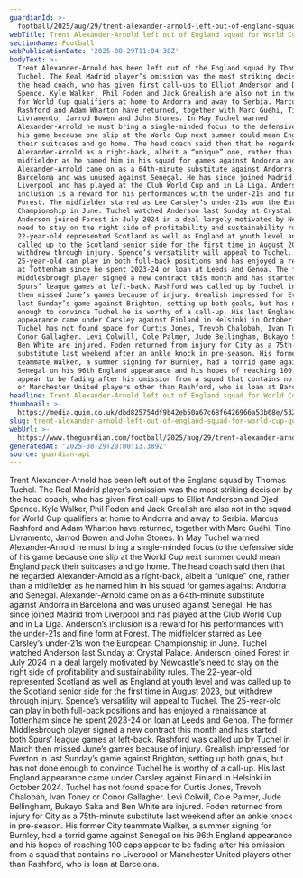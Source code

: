 ```yaml
---
guardianId: >-
  football/2025/aug/29/trent-alexander-arnold-left-out-of-england-squad-for-world-cup-qualifiers
webTitle: Trent Alexander-Arnold left out of England squad for World Cup qualifiers
sectionName: Football
webPublicationDate: '2025-08-29T11:04:38Z'
bodyText: >-
  Trent Alexander-Arnold has been left out of the England squad by Thomas
  Tuchel. The Real Madrid player’s omission was the most striking decision by
  the head coach, who has given first call-ups to Elliot Anderson and Djed
  Spence. Kyle Walker, Phil Foden and Jack Grealish are also not in the squad
  for World Cup qualifiers at home to Andorra and away to Serbia. Marcus
  Rashford and Adam Wharton have returned, together with Marc Guéhi, Tino
  Livramento, Jarrod Bowen and John Stones. In May Tuchel warned
  Alexander-Arnold he must bring a single-minded focus to the defensive side of
  his game because one slip at the World Cup next summer could mean England pack
  their suitcases and go home. The head coach said then that he regarded
  Alexander-Arnold as a right-back, albeit a “unique” one, rather than a
  midfielder as he named him in his squad for games against Andorra and Senegal.
  Alexander-Arnold came on as a 64th-minute substitute against Andorra in
  Barcelona and was unused against Senegal. He has since joined Madrid from
  Liverpool and has played at the Club World Cup and in La Liga. Anderson’s
  inclusion is a reward for his performances with the under-21s and fine form at
  Forest. The midfielder starred as Lee Carsley’s under-21s won the European
  Championship in June. Tuchel watched Anderson last Sunday at Crystal Palace.
  Anderson joined Forest in July 2024 in a deal largely motivated by Newcastle’s
  need to stay on the right side of profitability and sustainability rules. The
  22-year-old represented Scotland as well as England at youth level and was
  called up to the Scotland senior side for the first time in August 2023, but
  withdrew through injury. Spence’s versatility will appeal to Tuchel. The
  25-year-old can play in both full-back positions and has enjoyed a renaissance
  at Tottenham since he spent 2023-24 on loan at Leeds and Genoa. The former
  Middlesbrough player signed a new contract this month and has started both
  Spurs’ league games at left-back. Rashford was called up by Tuchel in March
  then missed June’s games because of injury. Grealish impressed for Everton in
  last Sunday’s game against Brighton, setting up both goals, but has not done
  enough to convince Tuchel he is worthy of a call-up. His last England
  appearance came under Carsley against Finland in Helsinki in October 2024.
  Tuchel has not found space for Curtis Jones, Trevoh Chalobah, Ivan Toney or
  Conor Gallagher. Levi Colwill, Cole Palmer, Jude Bellingham, Bukayo Saka and
  Ben White are injured. Foden returned from injury for City as a 75th-minute
  substitute last weekend after an ankle knock in pre-season. His former City
  teammate Walker, a summer signing for Burnley, had a torrid game against
  Senegal on his 96th England appearance and his hopes of reaching 100 caps
  appear to be fading after his omission from a squad that contains no Liverpool
  or Manchester United players other than Rashford, who is loan at Barcelona.
headline: Trent Alexander-Arnold left out of England squad for World Cup qualifiers
thumbnail: >-
  https://media.guim.co.uk/dbd825754df9b42eb50a67c68f6426966a53b68e/532_7_4093_3274/500.jpg
slug: trent-alexander-arnold-left-out-of-england-squad-for-world-cup-qualifiers
webUrl: >-
  https://www.theguardian.com/football/2025/aug/29/trent-alexander-arnold-left-out-of-england-squad-for-world-cup-qualifiers
generatedAt: '2025-08-29T20:00:13.389Z'
source: guardian-api
---
```

Trent Alexander-Arnold has been left out of the England squad by Thomas Tuchel. The Real Madrid player’s omission was the most striking decision by the head coach, who has given first call-ups to Elliot Anderson and Djed Spence. Kyle Walker, Phil Foden and Jack Grealish are also not in the squad for World Cup qualifiers at home to Andorra and away to Serbia. Marcus Rashford and Adam Wharton have returned, together with Marc Guéhi, Tino Livramento, Jarrod Bowen and John Stones. In May Tuchel warned Alexander-Arnold he must bring a single-minded focus to the defensive side of his game because one slip at the World Cup next summer could mean England pack their suitcases and go home. The head coach said then that he regarded Alexander-Arnold as a right-back, albeit a “unique” one, rather than a midfielder as he named him in his squad for games against Andorra and Senegal. Alexander-Arnold came on as a 64th-minute substitute against Andorra in Barcelona and was unused against Senegal. He has since joined Madrid from Liverpool and has played at the Club World Cup and in La Liga. Anderson’s inclusion is a reward for his performances with the under-21s and fine form at Forest. The midfielder starred as Lee Carsley’s under-21s won the European Championship in June. Tuchel watched Anderson last Sunday at Crystal Palace. Anderson joined Forest in July 2024 in a deal largely motivated by Newcastle’s need to stay on the right side of profitability and sustainability rules. The 22-year-old represented Scotland as well as England at youth level and was called up to the Scotland senior side for the first time in August 2023, but withdrew through injury. Spence’s versatility will appeal to Tuchel. The 25-year-old can play in both full-back positions and has enjoyed a renaissance at Tottenham since he spent 2023-24 on loan at Leeds and Genoa. The former Middlesbrough player signed a new contract this month and has started both Spurs’ league games at left-back. Rashford was called up by Tuchel in March then missed June’s games because of injury. Grealish impressed for Everton in last Sunday’s game against Brighton, setting up both goals, but has not done enough to convince Tuchel he is worthy of a call-up. His last England appearance came under Carsley against Finland in Helsinki in October 2024. Tuchel has not found space for Curtis Jones, Trevoh Chalobah, Ivan Toney or Conor Gallagher. Levi Colwill, Cole Palmer, Jude Bellingham, Bukayo Saka and Ben White are injured. Foden returned from injury for City as a 75th-minute substitute last weekend after an ankle knock in pre-season. His former City teammate Walker, a summer signing for Burnley, had a torrid game against Senegal on his 96th England appearance and his hopes of reaching 100 caps appear to be fading after his omission from a squad that contains no Liverpool or Manchester United players other than Rashford, who is loan at Barcelona.
